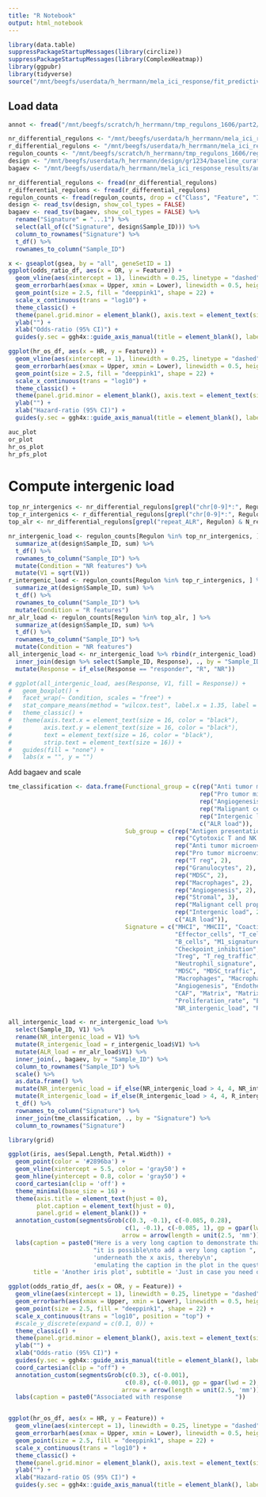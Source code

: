 ```yaml
---
title: "R Notebook"
output: html_notebook
---
```


```r
library(data.table)
suppressPackageStartupMessages(library(circlize))
suppressPackageStartupMessages(library(ComplexHeatmap))
library(ggpubr)
library(tidyverse)
source("/mnt/beegfs/userdata/h_herrmann/mela_ici_response/fit_predictive_models/scripts/functions_for_fitting models.R")
```

## Load data
```r
annot <- fread("/mnt/beegfs/scratch/h_herrmann/tmp_regulons_1606/part2/regulon_counts_with_annotation.tsv")

nr_differential_regulons <- "/mnt/beegfs/userdata/h_herrmann/mela_ici_response_results/get_stable_features_in_k_mer_matrix/gr1234_cv_20_5/stability/non_responder_stable_regulons.tsv"
r_differential_regulons <- "/mnt/beegfs/userdata/h_herrmann/mela_ici_response_results/get_stable_features_in_k_mer_matrix/gr1234_cv_20_5/stability/responder_stable_regulons.tsv"
regulon_counts <- "/mnt/beegfs/scratch/h_herrmann/tmp_regulons_1606/regulon_counts_with_annotation_purity_depth_ajusted.tsv"
design <- "/mnt/beegfs/userdata/h_herrmann/design/gr1234/baseline_curated_design_gr1234.tsv"
bagaev <- "/mnt/beegfs/userdata/h_herrmann/mela_ici_response_results/analyze_gene_expression/gr1234/Bagaev/bagaev_signature_scores.tsv"

nr_differential_regulons <- fread(nr_differential_regulons)
r_differential_regulons <- fread(r_differential_regulons)
regulon_counts <- fread(regulon_counts, drop = c("Class", "Feature", "Intra_cluster_feature_id"))
design <- read_tsv(design, show_col_types = FALSE)
bagaev <- read_tsv(bagaev, show_col_types = FALSE) %>%
  rename("Signature" = "...1") %>%
  select(all_of(c("Signature", design$Sample_ID))) %>%
  column_to_rownames("Signature") %>%
  t_df() %>%
  rownames_to_column("Sample_ID")

x <- gseaplot(gsea, by = "all", geneSetID = 1)
ggplot(odds_ratio_df, aes(x = OR, y = Feature)) + 
  geom_vline(aes(xintercept = 1), linewidth = 0.25, linetype = "dashed") + 
  geom_errorbarh(aes(xmax = Upper, xmin = Lower), linewidth = 0.5, height = 0.3, color = "black") +
  geom_point(size = 2.5, fill = "deeppink1", shape = 22) +
  scale_x_continuous(trans = "log10") +
  theme_classic() +
  theme(panel.grid.minor = element_blank(), axis.text = element_text(size = 15, color = "black"), text = element_text(size = 15, "black")) +
  ylab("") +
  xlab("Odds-ratio (95% CI)") +
  guides(y.sec = ggh4x::guide_axis_manual(title = element_blank(), labels = paste0(" ", odds_ratio_df$Informative)))

ggplot(hr_os_df, aes(x = HR, y = Feature)) + 
  geom_vline(aes(xintercept = 1), linewidth = 0.25, linetype = "dashed") + 
  geom_errorbarh(aes(xmax = Upper, xmin = Lower), linewidth = 0.5, height = 0.3, color = "black") +
  geom_point(size = 2.5, fill = "deeppink1", shape = 22) +
  scale_x_continuous(trans = "log10") +
  theme_classic() +
  theme(panel.grid.minor = element_blank(), axis.text = element_text(size = 15, color = "black"), text = element_text(size = 15, "black")) +
  ylab("") +
  xlab("Hazard-ratio (95% CI)") +
  guides(y.sec = ggh4x::guide_axis_manual(title = element_blank(), labels = paste0(" ", hr_os_df$Informative)))

auc_plot
or_plot
hr_os_plot
hr_pfs_plot
```

# Compute intergenic load
```r
top_nr_intergenics <- nr_differential_regulons[grepl("chr[0-9]*:", Regulon) & N_redundancy >= 60, ] %>% pull(Regulon)
top_r_intergenics <- r_differential_regulons[grepl("chr[0-9]*:", Regulon) & N_redundancy >= 60, ] %>% pull(Regulon)
top_alr <- nr_differential_regulons[grepl("repeat_ALR", Regulon) & N_redundancy >= 60, ] %>% pull(Regulon)

nr_intergenic_load <- regulon_counts[Regulon %in% top_nr_intergenics, ] %>%
  summarize_at(design$Sample_ID, sum) %>%
  t_df() %>%
  rownames_to_column("Sample_ID") %>%
  mutate(Condition = "NR features") %>%
  mutate(V1 = sqrt(V1))
r_intergenic_load <- regulon_counts[Regulon %in% top_r_intergenics, ] %>%
  summarize_at(design$Sample_ID, sum) %>%
  t_df() %>%
  rownames_to_column("Sample_ID") %>%
  mutate(Condition = "R features")
nr_alr_load <- regulon_counts[Regulon %in% top_alr, ] %>%
  summarize_at(design$Sample_ID, sum) %>%
  t_df() %>%
  rownames_to_column("Sample_ID") %>%
  mutate(Condition = "NR features")
all_intergenic_load <- nr_intergenic_load %>% rbind(r_intergenic_load) %>%
  inner_join(design %>% select(Sample_ID, Response), ., by = "Sample_ID") %>%
  mutate(Response = if_else(Response == "responder", "R", "NR"))

# ggplot(all_intergenic_load, aes(Response, V1, fill = Response)) +
#   geom_boxplot() +
#   facet_wrap(~ Condition, scales = "free") +
#   stat_compare_means(method = "wilcox.test", label.x = 1.35, label = "p.format", size = 4) +
#   theme_classic() +
#   theme(axis.text.x = element_text(size = 16, color = "black"),
#         axis.text.y = element_text(size = 16, color = "black"),
#         text = element_text(size = 16, color = "black"),
#         strip.text = element_text(size = 16)) +
#   guides(fill = "none") +
#   labs(x = "", y = "")
```
Add bagaev and scale
```r
tme_classification <- data.frame(Functional_group = c(rep("Anti tumor microenvironment", 11),
                                                      rep("Pro tumor microenvironment", 11),
                                                      rep("Angiogenesis fibrosis", 5),
                                                      rep("Malignant cell propreties", 2),
                                                      rep("Intergenic load", 2),
                                                      c("ALR load")),
                                 Sub_group = c(rep("Antigen presentation", 3),
                                               rep("Cytotoxic T and NK cell", 4),
                                               rep("Anti tumor microenvironment", 4),
                                               rep("Pro tumor microenvironment", 3),
                                               rep("T reg", 2),
                                               rep("Granulocytes", 2),
                                               rep("MDSC", 2),
                                               rep("Macrophages", 2),
                                               rep("Angiogenesis", 2),
                                               rep("Stromal", 3),
                                               rep("Malignant cell properties", 2),
                                               rep("Intergenic load", 2),
                                               c("ALR load")),
                                 Signature = c("MHCI", "MHCII", "Coactivation_molecules",
                                               "Effector_cells", "T_cells", "T_cell_traffic", "NK_cells",
                                               "B_cells", "M1_signatures", "Th1_signature", "Antitumor_cytokines",
                                               "Checkpoint_inhibition", "Th2_signature", "Protumor_cytokines",
                                               "Treg", "T_reg_traffic",
                                               "Neutrophil_signature", "Granulocyte_traffic",
                                               "MDSC", "MDSC_traffic",
                                               "Macrophages", "Macrophage_DC_traffic",
                                               "Angiogenesis", "Endothelium",
                                               "CAF", "Matrix", "Matrix_remodeling",
                                               "Proliferation_rate", "EMT_signature",
                                               "NR_intergenic_load", "R_intergenic_load", "ALR_load"))

all_intergenic_load <- nr_intergenic_load %>%
  select(Sample_ID, V1) %>%
  rename(NR_intergenic_load = V1) %>%
  mutate(R_intergenic_load = r_intergenic_load$V1) %>%
  mutate(ALR_load = nr_alr_load$V1) %>%
  inner_join(., bagaev, by = "Sample_ID") %>%
  column_to_rownames("Sample_ID") %>%
  scale() %>%
  as.data.frame() %>%
  mutate(NR_intergenic_load = if_else(NR_intergenic_load > 4, 4, NR_intergenic_load)) %>%
  mutate(R_intergenic_load = if_else(R_intergenic_load > 4, 4, R_intergenic_load)) %>%
  t_df() %>%
  rownames_to_column("Signature") %>%
  inner_join(tme_classification, ., by = "Signature") %>%
  column_to_rownames("Signature")
```

```r
library(grid)

ggplot(iris, aes(Sepal.Length, Petal.Width)) +
  geom_point(color = '#2896ba') +
  geom_vline(xintercept = 5.5, color = 'gray50') +
  geom_hline(yintercept = 0.8, color = 'gray50') +
  coord_cartesian(clip = 'off') +
  theme_minimal(base_size = 16) +
  theme(axis.title = element_text(hjust = 0),
        plot.caption = element_text(hjust = 0),
        panel.grid = element_blank()) +
  annotation_custom(segmentsGrob(c(0.3, -0.1), c(-0.085, 0.28), 
                                 c(1, -0.1), c(-0.085, 1), gp = gpar(lwd = 2),
                                arrow = arrow(length = unit(2.5, 'mm')))) +
  labs(caption = paste0("Here is a very long caption to demonstrate that ",
                        "it is possible\nto add a very long caption ",
                        'underneath the x axis, thereby\n',
                        'emulating the caption in the plot in the question.'),
       title = 'Another iris plot', subtitle = 'Just in case you need one')
```
```r
ggplot(odds_ratio_df, aes(x = OR, y = Feature)) + 
  geom_vline(aes(xintercept = 1), linewidth = 0.25, linetype = "dashed") + 
  geom_errorbarh(aes(xmax = Upper, xmin = Lower), linewidth = 0.5, height = 0.3, color = "black") +
  geom_point(size = 2.5, fill = "deeppink1", shape = 22) +
  scale_x_continuous(trans = "log10", position = "top") +
  #scale_y_discrete(expand = c(0.1, 0)) +
  theme_classic() +
  theme(panel.grid.minor = element_blank(), axis.text = element_text(size = 15, color = "black"), text = element_text(size = 15, color = "black")) +
  ylab("") +
  xlab("Odds-ratio (95% CI)") +
  guides(y.sec = ggh4x::guide_axis_manual(title = element_blank(), labels = paste0(" ", odds_ratio_df$Informative))) +
  coord_cartesian(clip = "off") +
  annotation_custom(segmentsGrob(c(0.3), c(-0.001), 
                                 c(0.8), c(-0.001), gp = gpar(lwd = 2),
                                arrow = arrow(length = unit(2.5, 'mm')))) +
  labs(caption = paste0("Associated with response               "))


ggplot(hr_os_df, aes(x = HR, y = Feature)) + 
  geom_vline(aes(xintercept = 1), linewidth = 0.25, linetype = "dashed") + 
  geom_errorbarh(aes(xmax = Upper, xmin = Lower), linewidth = 0.5, height = 0.3, color = "black") +
  geom_point(size = 2.5, fill = "deeppink1", shape = 22) +
  scale_x_continuous(trans = "log10") +
  theme_classic() +
  theme(panel.grid.minor = element_blank(), axis.text = element_text(size = 15, color = "black"), text = element_text(size = 15, color = "black")) +
  ylab("") +
  xlab("Hazard-ratio OS (95% CI)") +
  guides(y.sec = ggh4x::guide_axis_manual(title = element_blank(), labels = paste0(" ", hr_os_df$Informative)))
```


